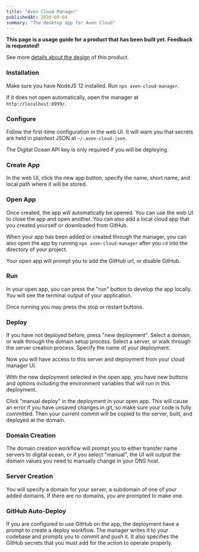 ```yaml
---
title: "Aven Cloud Manager"
publishedAt: 2020-09-04
summary: "The desktop app for Aven Cloud"
---
```


**This page is a usage guide for a product that has been built yet. Feedback is requested!**

See more [details about the design](/product-design) of this product.

### Installation

Make sure you have NodeJS 12 installed. Run `npx aven-cloud-manager`.

If it does not open automatically, open the manager at `http://localhost:8999/`.

### Configure

Follow the first-time configuration in the web UI. It will warn you that secrets are held in plaintext JSON at `~/.aven-cloud.json`.

The Digital Ocean API key is only required if you will be deploying.

### Create App

In the web UI, click the new app button, specify the name, short name, and local path where it will be stored.

### Open App

Once created, the app will automatically be opened. You can use the web UI to close the app and open another. You can also add a local cloud app that you created yourself or downloaded from GitHub.

When your app has been added or created through the manager, you can also open the app by running `npx aven-cloud-manager` after you `cd` into the directory of your project.

Your open app will prompt you to add the GitHub url, or disable GitHub.

### Run

In your open app, you can press the "run" button to develop the app locally. You will see the terminal output of your application.

Once running you may press the stop or restart buttons.

### Deploy

If you have not deployed before, press "new deployment". Select a domain, or walk through the domain setup process. Select a server, or walk through the server creation process. Specify the name of your deployment.

Now you will have access to this server and deployment from your cloud manager UI.

With the new deployment selected in the open app, you have new buttons and options including the environment variables that will run in this deployment.

Click "manual deploy" in the deployment in your open app. This will cause an error if you have unsaved changes in git, so make sure your code is fully committed. Then your current commit will be copied to the server, built, and deployed at the domain.

### Domain Creation

The domain creation workflow will prompt you to either transfer name servers to digital ocean, or if you select "manual", the UI will output the domain values you need to manually change in your DNS host.

### Server Creation

You will specify a domain for your server, a subdomain of one of your added domains. If there are no domains, you are prompted to make one.

### GitHub Auto-Deploy

If you are configured to use GitHub on the app, the deployment have a prompt to create a deploy workflow. The manager writes it to your codebase and prompts you to commit and push it. It also specifies the GitHub secrets that you must add for the action to operate properly.


<!--- © Aven LLC and Aven Contributors. Licensed under Creative Commons BY-NC-SA 4.0 https://creativecommons.org/licenses/by-nc-sa/4.0/ -->
